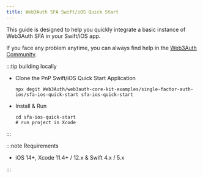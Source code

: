 ```yaml
---
title: Web3Auth SFA Swift/iOS Quick Start
---
```


This guide is designed to help you quickly integrate a basic instance of Web3Auth SFA in your
Swift/iOS app.

If you face any problem anytime, you can always find help in the
[Web3Auth Community](https://web3auth.io/community/c/help-core-kit/sfa-swift-sdk/30).

:::tip building locally

- Clone the PnP Swift/iOS Quick Start Application

  ```shell npm2yarn
  npx degit Web3Auth/web3auth-core-kit-examples/single-factor-auth-ios/sfa-ios-quick-start sfa-ios-quick-start
  ```

- Install & Run

  ```shell npm2yarn
  cd sfa-ios-quick-start
  # run project in Xcode
  ```

:::

:::note Requirements

- iOS 14+, Xcode 11.4+ / 12.x & Swift 4.x / 5.x

:::
